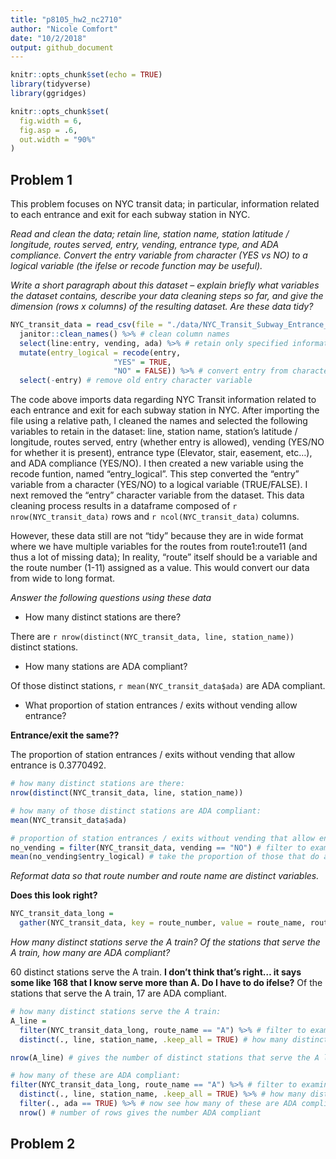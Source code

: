 ```yaml
---
title: "p8105_hw2_nc2710"
author: "Nicole Comfort"
date: "10/2/2018"
output: github_document
---
```


```r

knitr::opts_chunk$set(echo = TRUE)
library(tidyverse)
library(ggridges)

knitr::opts_chunk$set(
  fig.width = 6,
  fig.asp = .6,
  out.width = "90%"
)

```

## Problem 1

This problem focuses on NYC transit data; in particular, information related to each entrance and exit for each subway station in NYC.

*Read and clean the data; retain line, station name, station latitude / longitude, routes served, entry, vending, entrance type, and ADA compliance. Convert the entry variable from character (YES vs NO) to a logical variable (the ifelse or recode function may be useful).*

*Write a short paragraph about this dataset – explain briefly what variables the dataset contains, describe your data cleaning steps so far, and give the dimension (rows x columns) of the resulting dataset. Are these data tidy?*

```r

NYC_transit_data = read_csv(file = "./data/NYC_Transit_Subway_Entrance_And_Exit_Data.csv") %>%
  janitor::clean_names() %>% # clean column names
  select(line:entry, vending, ada) %>% # retain only specified information
  mutate(entry_logical = recode(entry,
                       "YES" = TRUE,
                       "NO" = FALSE)) %>% # convert entry from character to logical variable
  select(-entry) # remove old entry character variable

```

The code above imports data regarding NYC Transit information related to each entrance and exit for each subway station in NYC. After importing the file using a relative path, I cleaned the names and selected the following variables to retain in the dataset: line, station name, station's latitude / longitude, routes served, entry (whether entry is allowed), vending (YES/NO for whether it is present), entrance type (Elevator, stair, easement, etc...), and ADA compliance (YES/NO). I then created a new variable using the recode funtion, named "entry_logical". This step converted the "entry" variable from a character (YES/NO) to a logical variable (TRUE/FALSE). I next removed the "entry" character variable from the dataset. This data cleaning process results in a dataframe composed of `r nrow(NYC_transit_data)` rows and `r ncol(NYC_transit_data)` columns. 

However, these data still are not "tidy" because they are in wide format where we have multiple variables for the routes from route1:route11 (and thus a lot of missing data); In reality, "route" itself should be a variable and the route number (1-11) assigned as a value. This would convert our data from wide to long format. 

*Answer the following questions using these data*

* How many distinct stations are there?

There are `r nrow(distinct(NYC_transit_data, line, station_name))` distinct stations. 

* How many stations are ADA compliant?

Of those distinct stations, `r mean(NYC_transit_data$ada)` are ADA compliant. 

* What proportion of station entrances / exits without vending allow entrance?

**Entrance/exit the same??**

The proportion of station entrances / exits without vending that allow entrance is 0.3770492.

```r

# how many distinct stations are there: 
nrow(distinct(NYC_transit_data, line, station_name))

# how many of those distinct stations are ADA compliant: 
mean(NYC_transit_data$ada)

# proportion of station entrances / exits without vending that allow entrance:
no_vending = filter(NYC_transit_data, vending == "NO") # filter to examine only entrances/exits without vending
mean(no_vending$entry_logical) # take the proportion of those that do allow entrance (entry_logical = TRUE)

```

*Reformat data so that route number and route name are distinct variables.* 

**Does this look right?**

```r

NYC_transit_data_long =
  gather(NYC_transit_data, key = route_number, value = route_name, route1:route11) # reformat using gather function 

```

*How many distinct stations serve the A train? Of the stations that serve the A train, how many are ADA compliant?*

60 distinct stations serve the A train. **I don't think that's right... it says some like 168 that I know serve more than A. Do I have to do ifelse?** Of the stations that serve the A train, 17 are ADA compliant. 

```r

# how many distinct stations serve the A train: 
A_line =
  filter(NYC_transit_data_long, route_name == "A") %>% # filter to examine only stations serving A
  distinct(., line, station_name, .keep_all = TRUE) # how many distinct stations (line and station) serve A

nrow(A_line) # gives the number of distinct stations that serve the A line

# how many of these are ADA compliant:
filter(NYC_transit_data_long, route_name == "A") %>% # filter to examine only stations serving A
  distinct(., line, station_name, .keep_all = TRUE) %>% # how many distinct stations (line and station) serve A
  filter(., ada == TRUE) %>% # now see how many of these are ADA compliant 
  nrow() # number of rows gives the number ADA compliant

```


## Problem 2 



